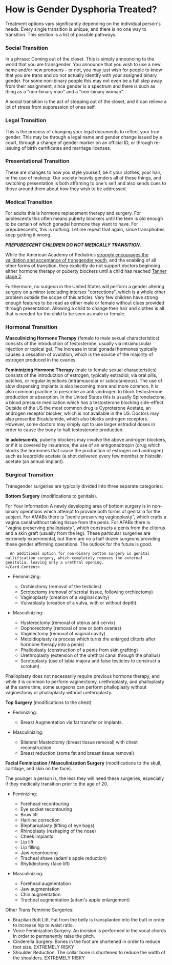 
<Meta
  title="Treating Gender Dysphoria"
  linkTitle="Treatment"
  description="Transition is the cure."
/>

<Disclaimer />

# How is Gender Dysphoria Treated?

Treatment options vary significantly depending on the individual person's needs. Every single transition is unique, and there is no one way to transition. This section is a list of possible pathways.

### Social Transition

In a phrase: Coming out of the closet. This is simply announcing to the world that you are transgender. You announce that you wish to use a new name and/or new pronouns – or not, you may just wish for people to know that you are trans and do not actually identify with your assigned binary gender. For some non-binary people this may not even be a full step away from their assignment, since gender is a spectrum and there is such as thing as a "non-binary man" and a "non-binary woman".

A social transition is the act of stepping out of the closet, and it can relieve a lot of stress from suppression of ones self.

### Legal Transition

This is the process of changing your legal documents to reflect your true gender. This may be through a legal name and gender change issued by a court, through a change of gender marker on an official ID, or through re-issuing of birth certificates and marriage licenses.

### Presentational Transition

These are changes to how you style yourself, be it your clothes, your hair, or the use of makeup. Our society heavily genders all of these things, and switching presentation is both affirming to one's self and also sends cues to those around them about how they wish to be addressed.

### Medical Transition

For adults this is hormone replacement therapy and surgery. For adolescents this often means puberty blockers until the teen is old enough to be certain of which gonadal hormone they want to have. For prepubescents, this is nothing. Let me repeat that again, since transphobes keep getting it wrong.

***PREPUBESCENT CHILDREN DO NOT MEDICALLY TRANSITION***.

While the American Academy of Pediatrics [strongly encourages the validation and acceptance of transgender youth](https://pediatrics.aappublications.org/content/pediatrics/early/2018/09/13/peds.2018-2162.full.pdf), and the enabling of all other forms of transition, they explicitly do not support doctors beginning either hormone therapy or puberty blockers until a child has reached [Tanner stage 2](https://en.wikipedia.org/wiki/Tanner_scale).

Furthermore, no surgeon in the United States will perform a gender altering surgery on a minor (excluding intersex "corrections", which is a whole other problem outside the scope of this article). Very few children have strong enough features to be read as either male or female without clues provided through presentation. Allowing a child to change their hair and clothes is all that is needed for the child to be seen as male or female.

### Hormonal Transition

**Masculinizing Hormone Therapy** (female to male sexual characteristics) consists of the introduction of testosterone, usually via intramuscular injection or topical gel. The increase in total gonadal hormones typically causes a cessation of ovulation, which is the source of the majority of estrogen produced in the ovaries.

**Femininizing Hormone Therapy** (male to female sexual characteristics) consists of the introduction of estrogen, typically estradiol, via oral pills, patches, or regular injections (intramuscular or subcutaneous). The use of slow dispensing implants is also becoming more and more common. It is also common practice to prescribe an anti-androgen to block testosterone production or absorption. In the United States this is usually Spironolactone, a blood pressure medication which has a testosterone blocking side-effect. Outside of the US the most common drug is Cyproterone Acetate, an androgen receptor blocker, which is not available in the US. Doctors may also prescribe Bicalutamide, which also blocks androgen receptors. However, some doctors may simply opt to use larger estradiol doses in order to cause the body to halt testosterone production.

**In adolescents**, puberty blockers may involve the above androgen blockers, or if it is covered by insurance, the use of an antigonadtropin (drug which blocks the hormones that cause the production of estrogen and androgen) such as leuprolide acetate (a shot delivered every few months) or histrelin acetate (an annual implant).

### Surgical Transition

Transgender surgeries are typically divided into three separate categories:

**Bottom Surgery** (modifications to genitals).

<Gutter>
  <Card>
    <Card.Header>For Your Information</Card.Header>
    <Card.Content>
      A newly developing area of bottom surgery is in non-binary operations which attempt to provide both forms of genitalia for the subject. For AMABs there is "penile preserving vaginoplasty", which crafts a vagina canal without taking tissue from the penis. For AFABs there is "vagina preserving phalloplasty", which constructs a penis from the clitorus and a skin graft (usually from the leg). These particular surgeries are extremely experimental, but there are no a half dozen surgeons providing these gender affirming operations. The outlook for the future is good.

      An additional option for non-binary bottom surgery is genital nullification surgery, which completely removes the external genitalia, leaving only a urethral opening.
    </Card.Content>
  </Card>
</Gutter>

- Femininizing:

  - Orchiectomy (removal of the testicles)
  - Scrotectomy (removal of scrotal tissue, following orchiectomy)
  - Vaginoplasty (creation of a vaginal cavity)
  - Vulvaplasty (creation of a vulva, with or without depth).

- Masculinizing:

  - Hysterectomy (removal of uterus and cervix)
  - Oophorectomy (removal of one or both ovaries)
  - Vaginectomy (removal of vaginal cavity)
  - Metoidioplasty (a process which turns the enlarged clitoris after hormone therapy into a penis)
  - Phalloplasty (construction of a penis from skin grafting)
  - Urethroplasty (extension of the urethral canal through the phallus)
  - Scrotoplasty (use of labia majora and false testicles to construct a scrotum).

Phalloplasty does not necessarily require previous hormone therapy, and while it is common to perform vaginectomy, urethroplasty, and phalloplasty at the same time, some surgeons can perform phalloplasty without vaginectomy or phalloplasty without urethroplasty.  

**Top Surgery** (modifications to the chest)

- Feminizing:
  
  - Breast Augmentation via fat transfer or implants.

- Masculinizing:

  - Bilateral Mastectomy (breast tissue removal) with chest reconstruction
  - Breast reduction (some fat and breast tissue removal)

**Facial Feminization / Masculinization Surgery** (modifications to the skull, cartilage, and skin on the face).

  The younger a person is, the less they will need these surgeries, especially if they medically transition prior to the age of 20.

- Feminizing:

  - Forehead recontouring
  - Eye socket recontouring
  - Brow lift
  - Hairline correction
  - Blepharoplasty (lifting of eye bags)
  - Rhinoplasty (reshaping of the nose)
  - Cheek implants
  - Lip lift
  - Lip filling
  - Jaw recontouring
  - Tracheal shave (adam's apple reduction)
  - Rhytidectomy (face lift)

- Masculinizing:

  - Forehead augmentation
  - Jaw augmentation
  - Chin augmentation
  - Tracheal augmentation (adam's apple enlargement)

Other Trans Feminine Surgeries:

- Brazilian Butt Lift. Fat from the belly is transplanted into the butt in order to increase hip to waist ratio.
- Voice Feminization Surgery. An incision is performed in the vocal chords in order to permanently raise the pitch.
- Cinderella Surgery. Bones in the foot are shortened in order to reduce foot size. EXTREMELY RISKY
- Shoulder Reduction. The collar bone is shortened to reduce the width of the shoulders. EXTREMELY RISKY
